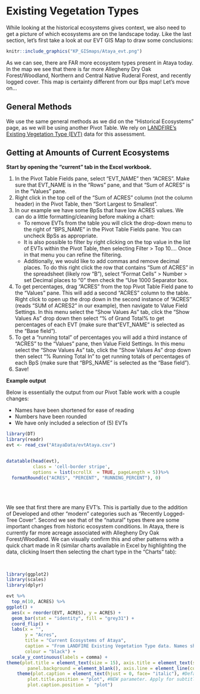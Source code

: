 # Existing Vegetation Types {#evt}

While looking at the historical ecosystems gives context, we also need to get a picture of which ecosystems are on the landscape today. Like the last section, let's first take a look at our EVT GIS Map to draw some conclusions:

```r
knitr::include_graphics("KP_GISmaps/Ataya_evt.png")

```

As we can see, there are FAR more ecosystem types present in Ataya today. In the map we see that there is far more Allegheny Dry Oak Forest/Woodland, Northern and Central Native Ruderal Forest, and recently logged cover. This map is certainty different from our Bps map! Let's move on... 

## General Methods

We use the same general methods as we did on the "Historical Ecosystems" page, as we will be using another Pivot Table.  We rely on [LANDFIRE's Existing Vegetation Type (EVT)](https://www.landfire.gov/evt.php) data for this assessment.


## Getting at Amounts of Current Ecosystems

**Start by opening the "current" tab in the Excel workbook.**

1. In the Pivot Table Fields pane, select "EVT_NAME" then "ACRES".  Make sure that EVT_NAME is in the "Rows" pane, and that "Sum of ACRES" is in the "Values" pane.  
2. Right click in the top cell of the "Sum of ACRES" column (not the column header) in the Pivot Table, then "Sort Largest to Smallest".
3. In our example we have some BpSs that have low ACRES values. We can do a little formatting/cleaning before making a chart:
    * To remove EVTs from the table you will click the drop-down menu to the right of "BPS_NAME" in the Pivot Table Fields pane.  You can uncheck BpSs as appropriate.
    * It is also possible to filter by right clicking on the top value in the list of EVTs within the Pivot Table, then selecting Filter > Top 10....  Once in that menu you can refine the filtering.
    * Additionally, we would like to add commas and remove decimal places. To do this right click the row that contains "Sum of ACRES" in the spreadsheet (likely row "B"), select "Format Cells" > Number > set Decimal places to "0" then check the "Use 1000 Separator box.
4. To get percentages, drag "ACRES" from the top Pivot Table Field pane to the "Values" pane.  This will add a second "ACRES" column to the table. Right click to open up the drop down in the second instance of "ACRES" (reads "SUM of ACRES2" in our example), then navigate to Value Field Settings. In this menu select the "Show Values As" tab, click the "Show Values As" drop down then select "% of Grand Total% to get percentages of each EVT (make sure that "EVT_NAME" is selected as the "Base field").  
5.  To get a "running total" of percentages you will add a third instance of "ACRES" to the "Values" pane, then Value Field Settings.  In this menu select the "Show Values As" tab, click the "Show Values As" drop down then select "% Running Total In" to get running totals of  percentages of each BpS (make sure that "BPS_NAME" is selected as the "Base field"). 
6. Save!




**Example output**

Below is essentially the output from our Pivot Table work with a couple changes:

* Names have been shortened for ease of reading
* Numbers have been rounded
* We have only included a selection of (5) EVTs

```r
library(DT)
library(readr)
evt <- read_csv("AtayaData/evtAtaya.csv")


datatable(head(evt), 
          class = 'cell-border stripe',
          options = list(scrollX  = TRUE, pageLength = 5))%>%
  formatRound(c("ACRES", "PERCENT", "RUNNING_PERCENT"), 0)
```

<br>
<br>

We see that first there are many EVT's. This is partially due to the addition of Developed and other "modern" categories such as "Recently Logged-Tree Cover". Second we see that of the "natural" types there are some important changes from historic ecosystem conditions. In Ataya, there is currently far more acreage associated with Allegheny Dry Oak Forest/Woodland. We can visually confirm this and other patterns with a quick chart made in R (similar charts available in Excel by highlighting the data, clicking Insert then selecting the chart type in the "Charts" tab):

<br>

```r
library(ggplot2)
library(scales)
library(dplyr)

evt %>%
  top_n(10, ACRES) %>%
ggplot() +
  aes(x = reorder(EVT, ACRES), y = ACRES) + 
  geom_bar(stat = "identity", fill = "grey31") +
  coord_flip() +
  labs(x = "", 
       y = "Acres", 
       title = "Current Ecosystems of Ataya",
       caption = "From LANDFIRE Existing Vegetation Type data. Names shortened for clarity",
       colour = "black") +
  scale_y_continuous(labels = comma) +
theme(plot.title = element_text(size = 15), axis.title = element_text(size = 13), panel.grid.major = element_blank(), panel.grid.minor = element_blank(),
        panel.background = element_blank(), axis.line = element_line(colour = "black")) +
    theme(plot.caption = element_text(hjust = 0, face= "italic"), #Default is hjust=1
        plot.title.position = "plot", #NEW parameter. Apply for subtitle too.
        plot.caption.position =  "plot")
```


